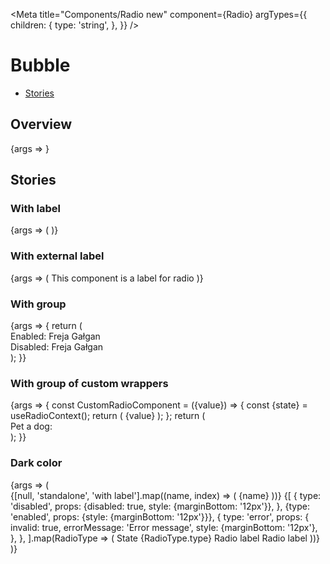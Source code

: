 


<Meta
  title="Components/Radio new"
  component={Radio}
  argTypes={{
    children: {
      type: 'string',
    },
  }}
/>

# Bubble

- [Stories](#stories)

## Overview

<Canvas>
  <Story name="Default">{args => <Radio {...args} />}</Story>
</Canvas>

<ArgsTable story="Default" />

## Stories

### With label

<Canvas>
  <Story name="With label" args={{value: 'my-radio', children: 'My radio'}}>
    {args => (
      <RadioGroup>
        <Radio {...args} />
      </RadioGroup>
    )}
  </Story>
</Canvas>

### With external label

<Canvas>
  <Story name="With external label" args={{value: 'test'}}>
    {args => (
      <RadioGroup {...args}>
        <label id="myRadioID-label">
          <Flex
            style={{
              backgroundColor: 'lightblue',
              borderRadius: '8px',
              padding: '20px 40px',
            }}
          >
            This component is a label for radio
            <Radio value={args.value} aria-labelledby="myRadioID-label" />
          </Flex>
        </label>
      </RadioGroup>
    )}
  </Story>
</Canvas>

### With group

<Canvas>
  <Story name="With group">
    {args => {
      return (
        <div>
          <div>
            Enabled:
            <RadioGroup label="Pet a dog" name="dog1" value="Freja">
              <Radio {...args} value="Freja">
                Freja
              </Radio>
              <Radio {...args} value="Gałgan">
                Gałgan
              </Radio>
            </RadioGroup>
          </div>
          <div>
            Disabled:
            <RadioGroup label="Pet a dog" name="dog2" value="Freja" disabled>
              <Radio {...args} value="Freja">
                Freja
              </Radio>
              <Radio {...args} value="Gałgan">
                Gałgan
              </Radio>
            </RadioGroup>
          </div>
        </div>
      );
    }}
  </Story>
</Canvas>

### With group of custom wrappers

<Canvas>
  <Story name="With group of custom wrappers">
    {args => {
      const CustomRadioComponent = ({value}) => {
        const {state} = useRadioContext();
        return (
          <label id={`myRadioID-${value}`}>
            <Flex
              style={{
                backgroundColor:
                  value === state.selectedValue ? 'lightsalmon' : 'transparent',
                border: '2px solid black',
                borderColor:
                  value === state.lastFocusedValue ? '#4fb3f6' : 'black',
                borderRadius: '8px',
                padding: '20px 40px',
                marginRight: '10px',
              }}
            >
              <Radio value={value} aria-labelledby={`myRadioID-${value}`} />
              {value}
            </Flex>
          </label>
        );
      };
      return (
        <div>
          Pet a dog:
          <RadioGroup
            label="Pet a dog"
            name="dog"
            value="Freja"
            direction="row"
          >
            <CustomRadioComponent value="Freja" />
            <CustomRadioComponent value="Gałgan" />
          </RadioGroup>
        </div>
      );
    }}
  </Story>
</Canvas>

### Dark color

<Canvas>
  <Story name="Dark color">
    {args => (
      <div>
        <StoryVariantTable className="sg-story-variant-table--align-items-top">
          <thead>
            <tr>
              {[null, 'standalone', 'with label'].map((name, index) => (
                <th>
                  <Headline
                    key={index}
                    extraBold
                    transform="uppercase"
                    type="span"
                    color="text-gray-70"
                    size="small"
                  >
                    {name}
                  </Headline>
                </th>
              ))}
            </tr>
          </thead>
          <tbody>
            {[
              {
                type: 'disabled',
                props: {disabled: true, style: {marginBottom: '12px'}},
              },
              {type: 'enabled', props: {style: {marginBottom: '12px'}}},
              {
                type: 'error',
                props: {
                  invalid: true,
                  errorMessage: 'Error message',
                  style: {marginBottom: '12px'},
                },
              },
            ].map(RadioType => (
              <tr key={RadioType.type}>
                <td>
                  <Headline bold color="text-gray-50" size="xsmall">
                    State
                  </Headline>
                  <Headline
                    extraBold
                    transform="uppercase"
                    type="span"
                    color="text-gray-70"
                    size="small"
                  >
                    {RadioType.type}
                  </Headline>
                </td>
                <td>
                  <Flex alignItems="center" direction="column">
                    <Radio {...RadioType.props} errorMessage={null} />
                    <Radio {...RadioType.props} checked errorMessage={null} />
                  </Flex>
                </td>
                <td>
                  <Flex alignItems="center" direction="column">
                    <Radio {...RadioType.props}>Radio label</Radio>
                    <Radio {...RadioType.props} checked>
                      Radio label
                    </Radio>
                  </Flex>
                </td>
              </tr>
            ))}
          </tbody>
        </StoryVariantTable>
      </div>
    )}
  </Story>
</Canvas>

